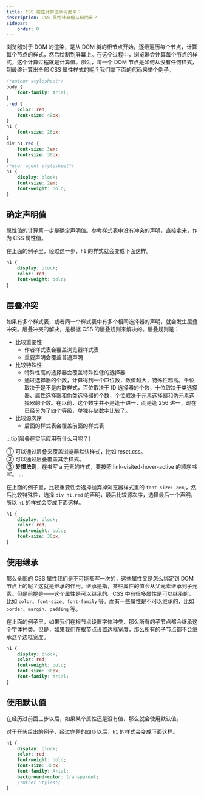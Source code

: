 ---
title: CSS 属性计算值从何而来？
description: CSS 属性计算值从何而来？
sidebar:
    order: 0
---

浏览器对于 DOM 的渲染，是从 DOM 树的根节点开始，逐级遍历每个节点，计算每个节点的样式，然后绘制到屏幕上。在这个过程中，浏览器会计算每个节点的样式，这个计算过程就是计算值。那么，每一个 DOM 节点是如何从没有任何样式，到最终计算出全部 CSS 属性样式的呢？我们拿下面的代码来举个例子。

```css
/*author stylesheet*/
body {
	font-family: Arial;
}
.red {
	color: red;
	font-size: 40px;
}
h1 {
	font-size: 26px;
}
div h1.red {
	font-size: 3em;
	font-size: 30px;
}
/*user agent stylesheet*/
h1 {
	display: block;
	font-size: 2em;
	font-weight: bold;
}
```

## 确定声明值

属性值的计算第一步是确定声明值。参考样式表中没有冲突的声明，直接拿来，作为 CSS 属性值。

在上面的例子里，经过这一步，`h1` 的样式就会变成下面这样。

```css
h1 {
	display: block;
	color: red;
	font-weight: bold;
}
```

## 层叠冲突

如果有多个样式表，或者同一个样式表中有多个相同选择器的声明，就会发生层叠冲突。层叠冲突的解决，是根据 CSS 的层叠规则来解决的。层叠规则是：

-   比较重要性
    -   作者样式表会覆盖浏览器样式表
    -   重要声明会覆盖普通声明
-   比较特殊性
    -   特殊性高的选择器会覆盖特殊性低的选择器
    -   通过选择器的个数，计算得到一个四位数，数值越大，特殊性越高。千位取决于是不是内联样式，百位取决于 ID 选择器的个数，十位取决于类选择器、属性选择器和伪类选择器的个数，个位取决于元素选择器和伪元素选择器的个数。在以前，这个数字并不是逢十进一，而是逢 256 进一，现在已经分为了四个等级，单独存储数字比较了。
-   比较源次序
    -   后面的样式表会覆盖前面的样式表

:::tip[层叠在实际应用有什么用呢？]


① 可以通过层叠来覆盖浏览器默认样式，比如 reset.css。\
② 可以通过层叠覆盖其余样式。\
③ **爱恨法则**，在书写 a 元素的样式，要按照 link-visited-hover-active 的顺序书写。
:::

在上面的例子里，比较重要性会选择抛弃掉浏览器样式里的 `font-size: 2em`;，然后比较特殊性，选择 `div h1.red` 的声明，最后比较源次序，选择最后一个声明，所以 `h1` 的样式会变成下面这样。

```css
h1 {
	display: block;
	color: red;
	font-weight: bold;
	font-size: 30px;
}
```

## 使用继承

那么全部的 CSS 属性我们是不可能都写一次的，这些属性又是怎么绑定到 DOM 节点上的呢？这就是继承的作用。继承是指，某些属性的值会从父元素继承到子元素。但是前提是——这个属性是可以继承的。CSS 中有很多属性是可以继承的，比如 `color`、`font-size`、`font-family` 等。而有一些属性是不可以继承的，比如 `border`、`margin`、`padding` 等。

在上面的例子里，如果我们在根节点设置字体种类，那么所有的子节点都会继承这个字体种类。但是，如果我们在根节点设置边框宽度，那么所有的子节点都不会继承这个边框宽度。

```css
h1 {
	display: block;
	color: red;
	font-weight: bold;
	font-size: 30px;
	font-family: Arial;
}
```

## 使用默认值

在经历过前面三步以后，如果某个属性还是没有值，那么就会使用默认值。

对于开头给出的例子，经过完整的四步以后，`h1` 的样式会变成下面这样。

```css
h1 {
	display: block;
	color: red;
	font-weight: bold;
	font-size: 30px;
	font-family: Arial;
	background-color: transparent;
	/*Other Styles*/
}
```
